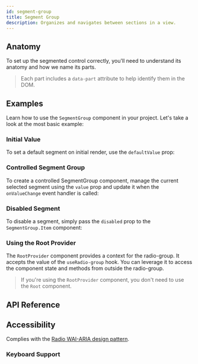 ```yaml
---
id: segment-group
title: Segment Group
description: Organizes and navigates between sections in a view.
---
```


<ComponentPreview id="SegmentGroup" />

## Anatomy

To set up the segmented control correctly, you'll need to understand its anatomy and how we name its
parts.

> Each part includes a `data-part` attribute to help identify them in the DOM.

<Anatomy id="segmented-control" />

## Examples

Learn how to use the `SegmentGroup` component in your project. Let's take a look at the most basic
example:

<Example id="basic" />

### Initial Value

To set a default segment on initial render, use the `defaultValue` prop:

<Example id="initial-value" />

### Controlled Segment Group

To create a controlled SegmentGroup component, manage the current selected segment using the `value`
prop and update it when the `onValueChange` event handler is called:

<Example id="controlled" />

### Disabled Segment

To disable a segment, simply pass the `disabled` prop to the `SegmentGroup.Item` component:

<Example id="disabled" />

### Using the Root Provider

The `RootProvider` component provides a context for the radio-group. It accepts the value of the
`useRadio-group` hook. You can leverage it to access the component state and methods from outside
the radio-group.

<Example id="root-provider" />

> If you're using the `RootProvider` component, you don't need to use the `Root` component.

## API Reference

<ComponentTypes id="radio-group" />

## Accessibility

Complies with the [Radio WAI-ARIA design pattern](https://www.w3.org/WAI/ARIA/apg/patterns/radio/).

### Keyboard Support

<KeyBindingsTable id="radio-group" />

